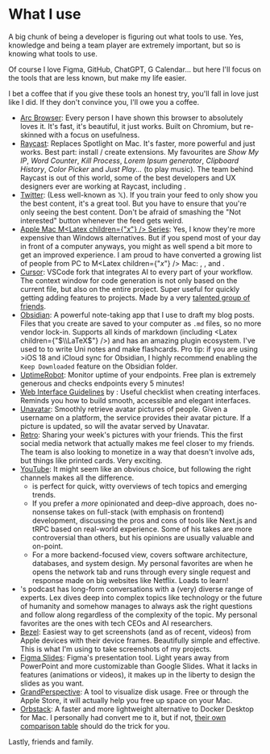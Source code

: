 

<LinkTo displayText="Back" link="/" />
<br />
<br />

# What I use

A big chunk of being a developer is figuring out what tools to use. Yes, knowledge and being a team player are extremely important, but so is knowing what tools to use. 

Of course I love Figma, GitHub, ChatGPT, G Calendar... but here I'll focus on the tools that are less known, but make my life easier.

I bet a coffee that if you give these tools an honest try, you'll fall in love just like I did. If they don't convince you, I'll owe you a coffee.


- [Arc Browser](https://arc.net/): Every person I have shown this browser to absolutely loves it. It's fast, it's beautiful, it just works. Built on Chromium, but re-skinned with a focus on usefulness.
- [Raycast](https://www.raycast.com/): Replaces Spotlight on Mac. It's faster, more powerful and just works. Best part: install / create extensions. My favourites are *Show My IP*, *Word Counter*, *Kill Process*, *Lorem Ipsum generator*, *Clipboard History*, *Color Picker* and *Just Play...* (to play music). The team behind Raycast is out of this world, some of the best developers and UX designers ever are working at Raycast, including <Avatar url="https://unavatar.io/twitter/peduarte" name="Pedro Duarte" link="https://ped.ro/" />.
- [Twitter](https://twitter.com/): (Less well-known as 𝕏). If you train your feed to only show you the best content, it's a great tool. But you have to ensure that you're only seeing the best content. Don't be afraid of smashing the "Not interested" button whenever the feed gets weird.
- [Apple Mac M<Latex children={"$x$"} /> Series](https://www.apple.com/mac/): Yes, I know they're more expensive than Windows alternatives. But if you spend most of your day in front of a computer anyways, you might as well spend a bit more to get an improved experience. I am proud to have converted a growing list of people from PC to M<Latex children={"$x$"} /> Mac: <Avatar url="https://unavatar.io/github/khalidbelhadj" name="Khalid Belhadj" link="https://khalidbelhadj.github.io/portfolio/" />, <Avatar url="https://unavatar.io/github/dprRoberta" name="Roberta Pošiūnaitė" link="https://robertaposiunaite.com/" />, <Avatar url="https://unavatar.io/github/dhamedbarghi" name="Dorna Hamed Barghi" link="https://www.linkedin.com/in/dhamedbarghi/" /> and <Avatar url="https://unavatar.io/github/wietsdev" name="Wietske" link="https://wiets.dev/" />.
- [Cursor](https://www.cursor.com/): VSCode fork that integrates AI to every part of your workflow. The context window for code generation is not only based on the current file, but also on the entire project. Super useful for quickly getting adding features to projects. Made by a very [talented group of friends](https://www.youtube.com/watch?v=oFfVt3S51T4).
- [Obsidian](https://obsidian.md/): A powerful note-taking app that I use to draft my blog posts. Files that you create are saved to your computer as `.md` files, so no more vendor lock-in. Supports all kinds of markdown (including <Latex children={"$\\LaTeX$"} />) and has an amazing plugin ecosystem. I've used to to write Uni notes and make flashcards. Pro tip: if you are using >iOS 18 and iCloud sync for Obsidian, I highly recommend enabling the `Keep Downloaded` feature on the Obsidian folder.
- [UptimeRobot](https://uptimerobot.com/): Monitor uptime of your endpoints. Free plan is extremely generous and checks endpoints every 5 minutes!
- [Web Interface Guidelines](https://interfaces.rauno.me/) by <Avatar url="https://unavatar.io/twitter/raunofreiberg" name="Rauno Freiberg" link="https://rauno.me/" />: Useful checklist when creating interfaces. Reminds you how to build smooth, accessible and elegant interfaces.
- [Unavatar](https://unavatar.io/): Smoothly retrieve avatar pictures of people. Given a username on a platform, the service provides their avatar picture. If a picture is updated, so will the avatar served by Unavatar.
- [Retro](https://retro.app/): Sharing your week's pictures with your friends. This the first social media network that actually makes me feel closer to my friends. The team is also looking to monetize in a way that doesn't involve ads, but things like printed cards. Very exciting. 
- [YouTube](https://www.youtube.com/): It might seem like an obvious choice, but following the right channels makes all the difference. 
  - <Avatar url="https://unavatar.io/youtube/Fireship" name="Fireship" link="https://www.youtube.com/@Fireship" /> is perfect for quick, witty overviews of tech topics and emerging trends. 
  - If you prefer a _more_ opinionated and deep-dive approach, <Avatar url="https://unavatar.io/youtube/t3dotgg" name="Theo" link="https://www.youtube.com/@t3dotgg" /> does no-nonsense takes on full-stack (with emphasis on frontend) development, discussing the pros and cons of tools like Next.js and tRPC based on real-world experience. Some of his takes are more controversial than others, but his opinions are usually valuable and on-point. 
  - For a more backend-focused view, <Avatar url="https://unavatar.io/youtube/hnasr" name="Hussein Nasser" link="https://www.youtube.com/@hnasr" /> covers software architecture, databases, and system design. My personal favorites are when he opens the network tab and runs through every single request and response made on big websites like Netflix. Loads to learn!
- <Avatar url="https://unavatar.io/youtube/lexfridman" name="Lex Fridman" link="https://lexfridman.com/podcast/" />'s podcast has long-form conversations with a (very) diverse range of experts. Lex dives deep into complex topics like technology or the future of humanity and somehow manages to always ask the right questions and follow along regardless of the complexity of the topic. My personal favorites are the ones with tech CEOs and AI researchers.
- [Bezel](https://nonstrict.eu/bezel/): Easiest way to get screenshots (and as of recent, videos) from Apple devices with their device frames. Beautifully simple and effective. This is what I&apos;m using to take screenshots of my projects.
- [Figma Slides](https://www.figma.com/slides/): Figma&apos;s presentation tool. Light years away from PowerPoint and more customizable than Google Slides. What it lacks in features (animations or videos), it makes up in the liberty to design the slides as you want.
- [GrandPerspective](https://grandperspectiv.sourceforge.io/): A tool to visualize disk usage. Free or through the Apple Store, it will actually help you free up space on your Mac.
- [Orbstack](https://orbstack.dev/): A faster and more lightweight alternative to Docker Desktop for Mac. I personally had <Avatar url="https://unavatar.io/github/StanFlint" name="Stan Flint" link="https://stanflint.dev/" /> convert me to it, but if not, [their own comparison table](https://docs.orbstack.dev/compare/docker-desktop) should do the trick for you.

Lastly, friends and family.
